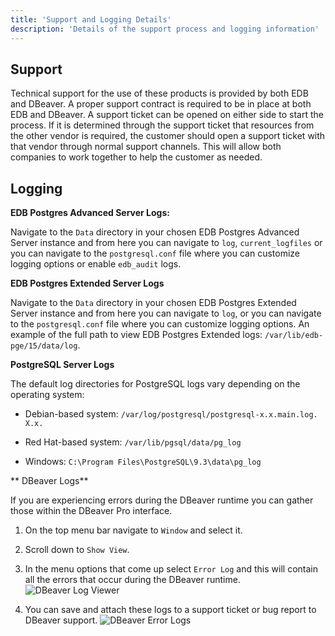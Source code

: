 ```yaml
---
title: 'Support and Logging Details'
description: 'Details of the support process and logging information'
---
```


## Support

Technical support for the use of these products is provided by both EDB and DBeaver.  A proper support contract is required to be in place at both EDB and DBeaver.  A support ticket can be opened on either side to start the process.  If it is determined through the support ticket that resources from the other vendor is required, the customer should open a support ticket with that vendor through normal support channels.  This will allow both companies to work together to help the customer as needed.

## Logging

**EDB Postgres Advanced Server Logs:**

Navigate to the `Data` directory in your chosen EDB Postgres Advanced Server instance and from here you can navigate to `log`, `current_logfiles` or you can navigate to the `postgresql.conf` file where you can customize logging options or enable `edb_audit` logs.

**EDB Postgres Extended Server Logs**

Navigate to the `Data` directory in your chosen EDB Postgres Extended Server instance and from here you can navigate to `log`, or you can navigate to the `postgresql.conf` file where you can customize logging options.  An example of the full path to view EDB Postgres Extended logs: `/var/lib/edb-pge/15/data/log`.

**PostgreSQL Server Logs**

The default log directories for PostgreSQL logs vary depending on the operating system:

- Debian-based system: `/var/log/postgresql/postgresql-x.x.main.log. X.x.`

- Red Hat-based system: `/var/lib/pgsql/data/pg_log`

- Windows: `C:\Program Files\PostgreSQL\9.3\data\pg_log`

** DBeaver Logs**

If you are experiencing errors during the DBeaver runtime you can gather those within the DBeaver Pro interface.  

1. On the top menu bar navigate to `Window` and select it.

2. Scroll down to `Show View`.

3. In the menu options that come up select `Error Log` and this will contain all the errors that occur during the DBeaver runtime.  
  ![DBeaver Log Viewer](Images/DBeaverLogViewer.png)

4. You can save and attach these logs to a support ticket or bug report to DBeaver support.
  ![DBeaver Error Logs](Images/DBeaverErrorLogs.png)